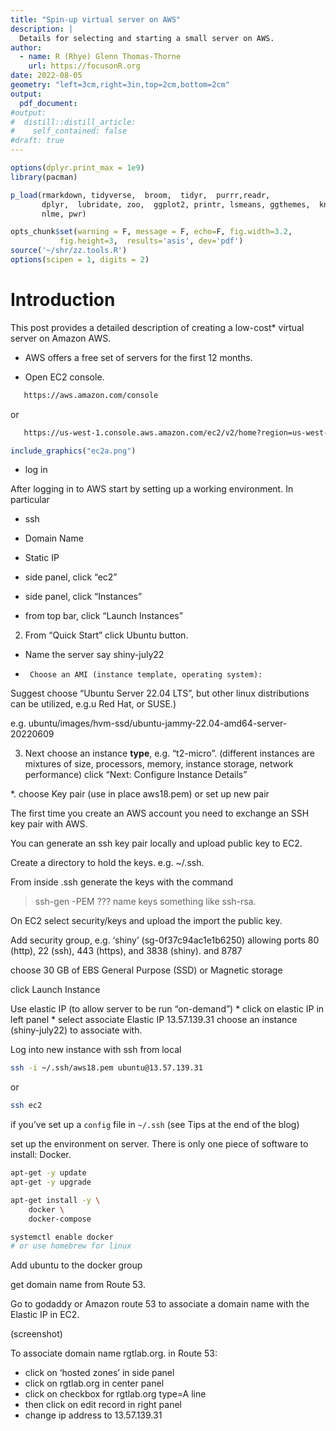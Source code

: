 ```yaml
---
title: "Spin-up virtual server on AWS"
description: |
  Details for selecting and starting a small server on AWS. 
author:
  - name: R (Rhye) Glenn Thomas-Thorne
    url: https://focusonR.org
date: 2022-08-05
geometry: "left=3cm,right=3in,top=2cm,bottom=2cm"
output:
  pdf_document:
#output:
#  distill::distill_article:
#    self_contained: false
#draft: true
---
```




```r

options(dplyr.print_max = 1e9)
library(pacman)

p_load(rmarkdown, tidyverse,  broom,  tidyr,  purrr,readr,
       dplyr,  lubridate, zoo,  ggplot2, printr, lsmeans, ggthemes,  knitr,
       nlme, pwr)

opts_chunk$set(warning = F, message = F, echo=F, fig.width=3.2,
	       fig.height=3,  results='asis', dev='pdf')
source('~/shr/zz.tools.R')
options(scipen = 1, digits = 2)
``` 

# Introduction
This post provides a detailed description of creating a low-cost* virtual server
on Amazon AWS. 

* AWS offers a free set of servers for the first 12 months. 

* Open EC2 console. 
```sh
   https://aws.amazon.com/console
```
   or
```sh
   https://us-west-1.console.aws.amazon.com/ec2/v2/home?region=us-west-1#
```

```r
include_graphics("ec2a.png")

```

* log in


After logging in to AWS start by setting up a working environment. In particular

* ssh
* Domain Name 
* Static IP

* side panel, click "ec2"
* side panel, click "Instances"
* from top bar, click "Launch Instances"

2. From "Quick Start" click Ubuntu button. 
* Name the server say shiny-july22
*      Choose an AMI (instance template, operating system):

Suggest choose "Ubuntu Server 22.04 LTS", but other linux distributions can be utilized, e.g.u 
Red Hat, or SUSE.)

e.g. ubuntu/images/hvm-ssd/ubuntu-jammy-22.04-amd64-server-20220609

3. Next choose an instance **type**, e.g. "t2-micro". (different instances are
   mixtures of size, processors, memory, instance storage, network performance) 
click "Next: Configure Instance Details"

*. choose Key pair (use in place aws18.pem) or set up new pair

The first time you create an AWS account you need to exchange an SSH key pair
with AWS.

You can generate an ssh key pair locally and upload public key to EC2. 

Create a directory to hold the keys. e.g. ~/.ssh.

From inside .ssh generate the keys with the command

> ssh-gen -PEM ???
name keys something like ssh-rsa.

On EC2 select security/keys and upload the import the public key.

Add security group, e.g. 'shiny' (sg-0f37c94ac1e1b6250) 
allowing ports 80 (http), 22 (ssh), 443 (https), and 3838 (shiny). 
and 8787 

choose  30 GB of EBS General Purpose (SSD) or Magnetic storage   

click Launch Instance


Use elastic IP (to allow server to be run "on-demand")
* click on elastic IP in left panel
* select associate Elastic IP  13.57.139.31
  choose an instance (shiny-july22) to associate with. 

Log into new instance with ssh from local

```sh
ssh -i ~/.ssh/aws18.pem ubuntu@13.57.139.31
```
or 
```sh
ssh ec2 

```
if you've set up a ``config`` file in ``~/.ssh`` (see Tips at the end of the
blog)


set up the environment on server. There is only one piece of software to
install: Docker. 

```sh
apt-get -y update
apt-get -y upgrade

apt-get install -y \
    docker \
    docker-compose

systemctl enable docker
# or use homebrew for linux


```
Add ubuntu to the docker group

get domain name from Route 53. 

Go to godaddy or Amazon route 53 to associate a domain name with the Elastic IP
in EC2. 

(screenshot) 

To associate domain name rgtlab.org.
in Route 53: 

* click on 'hosted zones' in side panel
* click on rgtlab.org in center panel
* click on checkbox for rgtlab.org type=A line
* then click on edit record in right panel
* change ip address to 13.57.139.31
